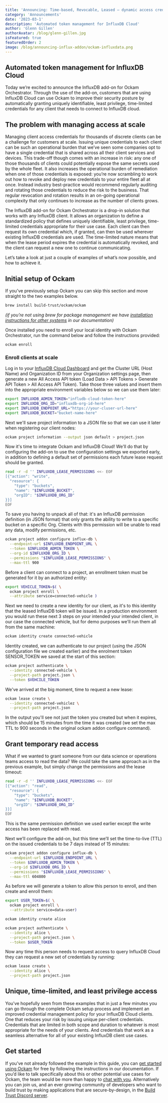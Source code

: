 ```yaml
---
title: 'Announcing: Time-based, Revocable, Leased – dynamic access credentials for InfluxDB'
category: 'Announcements'
date: '2023-03-1'
description: 'Automated token management for InfluxDB Cloud'
author: 'Glenn Gillen'
authorAvatar: /blog/glenn-gillen.jpg
isFeatured: true
featuredOrder: 2 
image: /blog/announcing-influx-addon/ockam-influxdata.png
---
```


## Automated token management for InfluxDB Cloud

Today we’re excited to announce the InfluxDB add-on for Ockam Orchestrator. Through the use of the add-on, customers that are using InfluxDB Cloud can use Ockam to improve their security posture by automatically granting uniquely identifiable, least privilege, time-limited credentials for any client that needs to connect to InfluxDB cloud.

## The problem with managing access at scale

Managing client access credentials for thousands of discrete clients can be a challenge for customers at scale. Issuing unique credentials to each client can be such an operational burden that we’ve seen some companies opt to have a single credential that is shared across all their client services and devices. This trade-off though comes with an increase in risk: any one of those thousands of clients could potentially expose the same secrets used by the whole fleet. It also increases the operational burden of remediation when one of those credentials is exposed: you’re now scrambling to work out how to revoke and deploy new credentials to your entire fleet all at once. Instead industry best-practice would recommend regularly auditing and rotating those credentials to reduce the risk to the business. That regular revocation and rotation results in an on-going operational complexity that only continues to increase as the number of clients grows. 

The InfluxDB add-on for Ockam Orchestrator is a drop-in solution that works with any InfluxDB client. It allows an organization to define a standardized policy that defines uniquely identifiable, least privilege, time-limited credentials appropriate for their use case. Each client can then request its own credential which, if granted, can then be used wherever existing InfluxDB credentials are used. The time-limited nature means that when the lease period expires the credential is automatically revoked, and the client can request a new one to continue communicating.

Let’s take a look at just a couple of examples of what’s now possible, and how to achieve it. 

## Initial setup of Ockam

If you’ve previously setup Ockam you can skip this section and move straight to the two examples below.

```bash
brew install build-trust/ockam/ockam
```

_(if you’re not using brew for package management we have [installation instructions for other systems](https://docs.ockam.io/reference/command#install) in our documentation)_

Once installed you need to enroll your local identity with Ockam Orchestrator, run the command below and follow the instructions provided:

```bash
ockam enroll
```

### Enroll clients at scale

Log in to your [InfluxDB Cloud Dashboard](https://cloud2.influxdata.com/) and get the Cluster URL (Host Name) and Organization ID from your Organization settings page, then generate a new All Access API token (Load Data > API Tokens > Generate API Token > All Access API Token). Take those three values and insert them into the appropriate environment variables below so we can use them later:

```bash
export INFLUXDB_ADMIN_TOKEN="infludb-cloud-token-here"
export INFLUXDB_ORG_ID="influxdb-org-id-here"
export INFLUXDB_ENDPOINT_URL="https://your-cluser-url-here"
export INFLUXDB_BUCKET="bucket-name-here"
```

Next we'll save project information to a JSON file so that we can use it later when registering our client nodes:

```bash
ockam project information --output json default > project.json
```

Now it's time to integrate Ockam and InfluxDB Cloud! We'll do that by configuring the add-on to use the configuration settings we exported early, in addition to defining a default set of permissions each future lease request should be granted. 

```bash
read -r -d '' INFLUXDB_LEASE_PERMISSIONS <<- EOF
[{"action": "write", 
  "resource": {
    "type": "buckets", 
    "name": "$INFLUXDB_BUCKET",
    "orgID": "$INFLUXDB_ORG_ID"
}}]
EOF
```

To save you having to unpack all of that: it's an InfluxDB permission definition (in JSON format) that only grants the ability to write to a specific bucket on a specific Org. Clients with this permission will be unable to read any data, modify permissions, etc.

```bash
ockam project addon configure influx-db \
  --endpoint-url $INFLUXDB_ENDPOINT_URL \
  --token $INFLUXDB_ADMIN_TOKEN \
  --org-id $INFLUXDB_ORG_ID \
  --permissions "$INFLUXDB_LEASE_PERMISSIONS" \
  --max-ttl 900
```

Before a client can connect to a project, an enrollment token must be generated for it by an authorized entity:

```bash
export VEHICLE_TOKEN=$( \
  ockam project enroll \
  --attribute service=connected-vehicle )
```

Next we need to create a new identity for our client, as it's to this identity that the leased InfluxDB token will be issued. In a production environment you would run these next 3 steps on your intended your intended client, in our case the connected vehicle, but for demo purposes we'll run them all from the same machine:

```bash
ockam identity create connected-vehicle
```

Identity created, we can authenticate to our project (using the JSON configuration file we created earlier) and the enrolment token SENSOR_TOKEN we saved at the start of this section:

```bash
ockam project authenticate \
  --identity connected-vehicle \
  --project-path project.json \
  --token $VEHCILE_TOKEN
```

We've arrived at the big moment, time to request a new lease:

```bash
ockam lease create \
  --identity connected-vehiclez \
  --project-path project.json
```

In the output you'll see not just the token you created but when it expires, which should be 15 minutes from the time it was created (we set the max TTL to 900 seconds in the original ockam addon configure command).

## Grant temporary read access

What if we wanted to grant someone from our data science or operations teams access to read the data? We could take the same approach as in the previous example, but simply change the permissions and the lease timeout:

```bash
read -r -d '' INFLUXDB_LEASE_PERMISSIONS <<- EOF
[{"action": "read", 
  "resource": {
    "type": "buckets", 
    "name": "$INFLUXDB_BUCKET",
    "orgID": "$INFLUXDB_ORG_ID"
}}]
EOF
```

This is the same permission definition we used earlier except the write access has been replaced with read.

Next we’ll configure the add-on, but this time we’ll set the time-to-live (TTL) on the issued credentials to be 7 days instead of 15 minutes:

```bash
ockam project addon configure influx-db \
  --endpoint-url $INFLUXDB_ENDPOINT_URL \
  --token $INFLUXDB_ADMIN_TOKEN \
  --org-id $INFLUXDB_ORG_ID \
  --permissions "$INFLUXDB_LEASE_PERMISSIONS" \
  --max-ttl 604800
```

As before we will generate a token to allow this person to enroll, and then create and enroll them:

```bash
export USER_TOKEN=$( \
  ockam project enroll \
  --attribute service=data-user)
```

```bash
ockam identity create alice
```

```bash
ockam project authenticate \
  --identity alice \
  --project-path project.json \
  --token $USER_TOKEN
```

Now any time this person needs to request access to query InfluxDB Cloud they can request a new set of credentials by running:

```bash
ockam lease create \
  --identity alice \
  --project-path project.json
```

## Unique, time-limited, and least privilege access

You’ve hopefully seen from these examples that in just a few minutes you can go through the complete Ockam setup process and implement an improved credential management policy for your InfluxDB Cloud clients. One that reduces your risk by issuing unique per-client credentials. Credentials that are limited in both scope and duration to whatever is most appropriate for the needs of your clients. And credentials that work as a seamless alternative for all of your existing InfluxDB client use cases.

## Get started

If you’ve not already followed the example in this guide, you can [get started using Ockam](https://docs.ockam.io/) for free by following the instructions in our documentation. If you’d like to talk specifically about this or other potential use cases for Ockam, the team would be more than happy to [chat with you](https://www.ockam.io/contact/form). Alternatively you can join
us, and an ever growing community of developers who want to build trust by making applications that are secure-by-design, in the [Build Trust Discord server](https://discord.gg/RAbjRr3kds).

